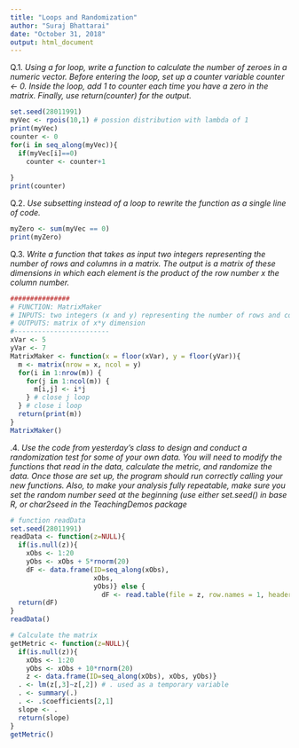 ```yaml
---
title: "Loops and Randomization"
author: "Suraj Bhattarai"
date: "October 31, 2018"
output: html_document
---
```


Q.1. *Using a for loop, write a function to calculate the number of zeroes in a numeric vector. Before entering the loop, set up a counter variable counter <- 0. Inside the loop, add 1 to counter each time you have a zero in the matrix. Finally, use return(counter) for the output.*

```R
set.seed(28011991)
myVec <- rpois(10,1) # possion distribution with lambda of 1
print(myVec)
counter <- 0
for(i in seq_along(myVec)){
  if(myVec[i]==0)
    counter <- counter+1
  
}
print(counter)
```
Q.2. *Use subsetting instead of a loop to rewrite the function as a single line of code.*

```R
myZero <- sum(myVec == 0)
print(myZero)
```
Q.3. *Write a function that takes as input two integers representing the number of rows and columns in a matrix. The output is a matrix of these dimensions in which each element is the product of the row number x the column number.*

```r
###############
# FUNCTION: MatrixMaker
# INPUTS: two integers (x and y) representing the number of rows and columns of a matrix m
# OUTPUTS: matrix of x*y dimension
#------------------------
xVar <- 5
yVar <- 7
MatrixMaker <- function(x = floor(xVar), y = floor(yVar)){
  m <- matrix(nrow = x, ncol = y)
  for(i in 1:nrow(m)) {
    for(j in 1:ncol(m)) {
      m[i,j] <- i*j
    } # close j loop
  } # close i loop
  return(print(m))
}  
MatrixMaker()
```

.4. *Use the code from yesterday’s class to design and conduct a randomization test for some of your own data. You will need to modify the functions that read in the data, calculate the metric, and randomize the data. Once those are set up, the program should run correctly calling your new functions. Also, to make your analysis fully repeatable, make sure you set the random number seed at the beginning (use either set.seed() in base R, or char2seed in the TeachingDemos package*

```r
# function readData
set.seed(28011991)
readData <- function(z=NULL){
  if(is.null(z)){
    xObs <- 1:20
    yObs <- xObs + 5*rnorm(20)
    dF <- data.frame(ID=seq_along(xObs),
                     xObs,
                     yObs)} else {
                       dF <- read.table(file = z, row.names = 1, header = TRUE, sep = ",", stringsAsFactors = FALSE)}
  return(dF)
}
readData()  
```

```r
# Calculate the matrix
getMetric <- function(z=NULL){
  if(is.null(z)){
    xObs <- 1:20
    yObs <- xObs + 10*rnorm(20)
    z <- data.frame(ID=seq_along(xObs), xObs, yObs)}
  . <- lm(z[,3]~z[,2]) # . used as a temporary variable
  . <- summary(.)
  . <- .$coefficients[2,1]
  slope <- . 
  return(slope)
}
getMetric()  

```